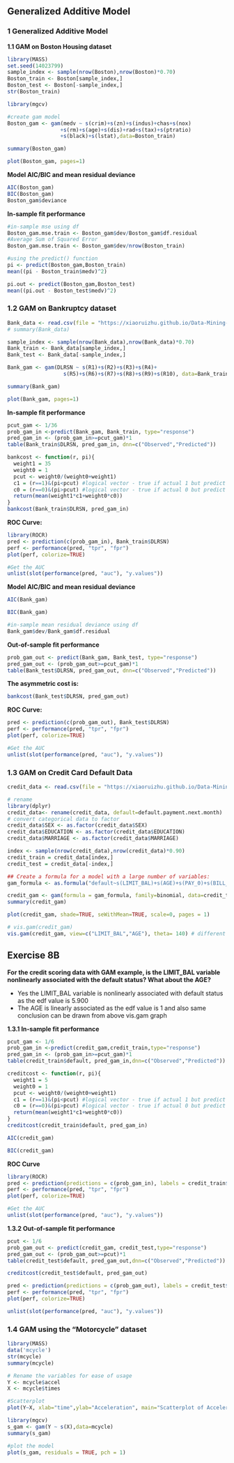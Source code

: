 
## Generalized Additive Model

### 1 Generalized Additive Model

**1.1 GAM on Boston Housing dataset**

```r
library(MASS)
set.seed(14023799)
sample_index <- sample(nrow(Boston),nrow(Boston)*0.70)
Boston_train <- Boston[sample_index,]
Boston_test <- Boston[-sample_index,]
str(Boston_train)
```

```r
library(mgcv)

#create gam model
Boston_gam <- gam(medv ~ s(crim)+s(zn)+s(indus)+chas+s(nox)
                 +s(rm)+s(age)+s(dis)+rad+s(tax)+s(ptratio)
                 +s(black)+s(lstat),data=Boston_train)

summary(Boston_gam)
```

```r
plot(Boston_gam, pages=1)
```

**Model AIC/BIC and mean residual deviance**
```r
AIC(Boston_gam)
BIC(Boston_gam)
Boston_gam$deviance
```

**In-sample fit performance**

```r
#in-sample mse using df 
Boston_gam.mse.train <- Boston_gam$dev/Boston_gam$df.residual 
#Average Sum of Squared Error
Boston_gam.mse.train <- Boston_gam$dev/nrow(Boston_train) 

#using the predict() function
pi <- predict(Boston_gam,Boston_train)
mean((pi - Boston_train$medv)^2)
```

```r
pi.out <- predict(Boston_gam,Boston_test)
mean((pi.out - Boston_test$medv)^2)
```

### 1.2 GAM on Bankruptcy dataset
```r
Bank_data <- read.csv(file = "https://xiaoruizhu.github.io/Data-Mining-R/lecture/data/bankruptcy.csv", header=T)
# summary(Bank_data)

sample_index <- sample(nrow(Bank_data),nrow(Bank_data)*0.70)
Bank_train <- Bank_data[sample_index,]
Bank_test <- Bank_data[-sample_index,]
```


```r
Bank_gam <- gam(DLRSN ~ s(R1)+s(R2)+s(R3)+s(R4)+
                  s(R5)+s(R6)+s(R7)+s(R8)+s(R9)+s(R10), data=Bank_train)

summary(Bank_gam)
```

```r
plot(Bank_gam, pages=1)
```

**In-sample fit performance**
```r
pcut_gam <- 1/36
prob_gam_in <-predict(Bank_gam, Bank_train, type="response")
pred_gam_in <- (prob_gam_in>=pcut_gam)*1
table(Bank_train$DLRSN, pred_gam_in, dnn=c("Observed","Predicted"))
```


```r
bankcost <- function(r, pi){
  weight1 = 35
  weight0 = 1
  pcut <- weight0/(weight0+weight1)
  c1 = (r==1)&(pi<pcut) #logical vector - true if actual 1 but predict 0
  c0 = (r==0)&(pi>pcut) #logical vector - true if actual 0 but predict 1
  return(mean(weight1*c1+weight0*c0))
}
bankcost(Bank_train$DLRSN, pred_gam_in)
```

**ROC Curve:**

```r
library(ROCR)
pred <- prediction(c(prob_gam_in), Bank_train$DLRSN)
perf <- performance(pred, "tpr", "fpr")
plot(perf, colorize=TRUE)
```


```r
#Get the AUC
unlist(slot(performance(pred, "auc"), "y.values"))
```

**Model AIC/BIC and mean residual deviance**

```r
AIC(Bank_gam)
```

```r
BIC(Bank_gam)
```

```r
#in-sample mean residual deviance using df 
Bank_gam$dev/Bank_gam$df.residual 
```



**Out-of-sample fit performance**

```r
prob_gam_out <- predict(Bank_gam, Bank_test, type="response")
pred_gam_out <- (prob_gam_out>=pcut_gam)*1
table(Bank_test$DLRSN, pred_gam_out, dnn=c("Observed","Predicted"))
```


**The asymmetric cost is:**
```r
bankcost(Bank_test$DLRSN, pred_gam_out)
```

**ROC Curve:**
```r
pred <- prediction(c(prob_gam_out), Bank_test$DLRSN)
perf <- performance(pred, "tpr", "fpr")
plot(perf, colorize=TRUE)
```

```r
#Get the AUC
unlist(slot(performance(pred, "auc"), "y.values"))
```

### 1.3 GAM on Credit Card Default Data

```r
credit_data <- read.csv(file = "https://xiaoruizhu.github.io/Data-Mining-R/lecture/data/credit_default.csv", header=T)

# rename
library(dplyr)
credit_data<- rename(credit_data, default=default.payment.next.month)
# convert categorical data to factor
credit_data$SEX <- as.factor(credit_data$SEX)
credit_data$EDUCATION <- as.factor(credit_data$EDUCATION)
credit_data$MARRIAGE <- as.factor(credit_data$MARRIAGE)
```

```r
index <- sample(nrow(credit_data),nrow(credit_data)*0.90)
credit_train = credit_data[index,]
credit_test = credit_data[-index,]
```

```r
## Create a formula for a model with a large number of variables:
gam_formula <- as.formula("default~s(LIMIT_BAL)+s(AGE)+s(PAY_0)+s(BILL_AMT1)+s(PAY_AMT1)+SEX+EDUCATION+MARRIAGE")

credit_gam <- gam(formula = gam_formula, family=binomial, data=credit_train);
summary(credit_gam)
```

```r
plot(credit_gam, shade=TRUE, seWithMean=TRUE, scale=0, pages = 1)
```

```r
# vis.gam(credit_gam)
vis.gam(credit_gam, view=c("LIMIT_BAL","AGE"), theta= 140) # different view 
```


## Exercise 8B


**For the credit scoring data with GAM example, is the LIMIT_BAL variable nonlinearly associated with the default status?
What about the AGE?**

+ Yes the LIMIT_BAL variable is nonlinearly associated with default status  as the edf value is 5.900
+ The AGE is linearly associated as the edf value is 1 and also same conclusion can be drawn from above  vis.gam graph


**1.3.1 In-sample fit performance**

```r
pcut_gam <- 1/6
prob_gam_in <-predict(credit_gam,credit_train,type="response")
pred_gam_in <- (prob_gam_in>=pcut_gam)*1
table(credit_train$default, pred_gam_in,dnn=c("Observed","Predicted"))
```

```r
creditcost <- function(r, pi){
  weight1 = 5
  weight0 = 1
  pcut <- weight0/(weight0+weight1)
  c1 = (r==1)&(pi<pcut) #logical vector - true if actual 1 but predict 0
  c0 = (r==0)&(pi>pcut) #logical vector - true if actual 0 but predict 1
  return(mean(weight1*c1+weight0*c0))
}
creditcost(credit_train$default, pred_gam_in)
```


```r
AIC(credit_gam)
```

```r
BIC(credit_gam)
```

**ROC Curve**

```r
library(ROCR)
pred <- prediction(predictions = c(prob_gam_in), labels = credit_train$default)
perf <- performance(pred, "tpr", "fpr")
plot(perf, colorize=TRUE)
```

```r
#Get the AUC
unlist(slot(performance(pred, "auc"), "y.values"))
```

**1.3.2 Out-of-sample fit performance**

```r
pcut <- 1/6
prob_gam_out <- predict(credit_gam, credit_test,type="response")
pred_gam_out <- (prob_gam_out>=pcut)*1
table(credit_test$default, pred_gam_out,dnn=c("Observed","Predicted"))
```

```r
creditcost(credit_test$default, pred_gam_out)
```

```r
pred <- prediction(predictions = c(prob_gam_out), labels = credit_test$default)
perf <- performance(pred, "tpr", "fpr")
plot(perf, colorize=TRUE)
```

```r
unlist(slot(performance(pred, "auc"), "y.values"))
```

### 1.4 GAM using the “Motorcycle” dataset

```r
library(MASS)
data('mcycle')
str(mcycle)
summary(mcycle)
```

```r
# Rename the variables for ease of usage
Y <- mcycle$accel
X <- mcycle$times

#Scatterplot
plot(Y~X, xlab="time",ylab="Acceleration", main="Scatterplot of Acceleration against Time")
```

```r
library(mgcv)
s_gam <- gam(Y ~ s(X),data=mcycle)
summary(s_gam)
```


```r
#plot the model
plot(s_gam, residuals = TRUE, pch = 1)
```


